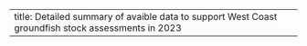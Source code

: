 ---
title: Detailed summary of avaible data to support West Coast groundfish stock assessments in 2023
---
